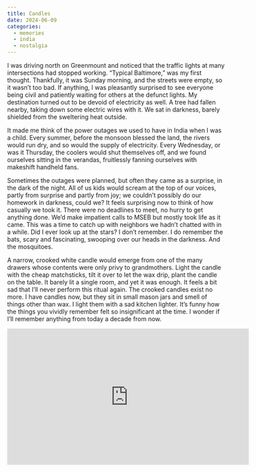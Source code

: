 ```yaml
---
title: Candles
date: 2024-06-09
categories:
  - memories
  - india
  - nostalgia
---
```


I was driving north on Greenmount and noticed that the traffic lights at many intersections had stopped working. "Typical Baltimore," was my first thought. Thankfully, it was Sunday morning, and the streets were empty, so it wasn't too bad. If anything, I was pleasantly surprised to see everyone being civil and patiently waiting for others at the defunct lights. My destination turned out to be devoid of electricity as well. A tree had fallen nearby, taking down some electric wires with it. We sat in darkness, barely shielded from the sweltering heat outside.

It made me think of the power outages we used to have in India when I was a child. Every summer, before the monsoon blessed the land, the rivers would run dry, and so would the supply of electricity. Every Wednesday, or was it Thursday, the coolers would shut themselves off, and we found ourselves sitting in the verandas, fruitlessly fanning ourselves with makeshift handheld fans.

Sometimes the outages were planned, but often they came as a surprise, in the dark of the night. All of us kids would scream at the top of our voices, partly from surprise and partly from joy; we couldn't possibly do our homework in darkness, could we? It feels surprising now to think of how casually we took it. There were no deadlines to meet, no hurry to get anything done. We'd make impatient calls to MSEB but mostly took life as it came. This was a time to catch up with neighbors we hadn't chatted with in a while. Did I ever look up at the stars? I don't remember. I do remember the bats, scary and fascinating, swooping over our heads in the darkness. And the mosquitoes.

A narrow, crooked white candle would emerge from one of the many drawers whose contents were only privy to grandmothers. Light the candle with the cheap matchsticks, tilt it over to let the wax drip, plant the candle on the table. It barely lit a single room, and yet it was enough. It feels a bit sad that I'll never perform this ritual again. The crooked candles exist no more. I have candles now, but they sit in small mason jars and smell of things other than wax. I light them with a sad kitchen lighter. It's funny how the things you vividly remember felt so insignificant at the time. I wonder if I'll remember anything from today a decade from now.

<iframe width="560" height="315" src="https://www.youtube.com/embed/ohJFvjRdKwk?si=A7RUswKZf59LJhkX" title="YouTube video player" frameborder="0" allow="accelerometer; autoplay; clipboard-write; encrypted-media; gyroscope; picture-in-picture; web-share" referrerpolicy="strict-origin-when-cross-origin" allowfullscreen></iframe>